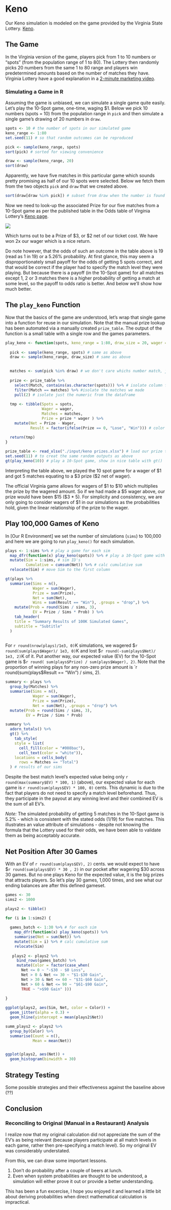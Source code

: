 # Keno

Our Keno simulation is modeled on the game provided by the Virginia State Lottery. [Keno](https://www.valottery.com/data/draw-games/keno). 

## The Game

In the Virginia version of the game, players pick from 1 to 10 numbers or "spots" (from the population range of 1 to 80). The Lottery then randomly picks 20 numbers from the same 1 to 80 range and players win predetermined amounts based on the number of matches they have. Virginia Lottery have a good explanation in a [2-minute marketing video](https://www.youtube.com/watch?v=LNPsMmxjQDc). 

### Simulating a Game in R

Assuming the game is unbiased, we can simulate a single game quite easily. Let's play the 10-Spot game, one-time, waging \$1. Below we pick 10 numbers (spots = 10) from the population range in `pick` and then simulate a single game's drawing of 20 numbers in `draw`. 

```r

spots <- 10 # the number of spots in our simulated game
keno_range <- 1:80
set.seed(11) # so that random outcomes can be reproduced

pick <- sample(keno_range, spots)
sort(pick) # sorted for viewing convenience

draw <- sample(keno_range, 20)
sort(draw)
```

Apparently, we have five matches in this particular game which sounds pretty promising as half of our 10 spots were selected. Below we fetch them from the two objects `pick` and `draw` that we created above.

```r
sort(draw[draw %in% pick]) # subset from draw when the number is found in pick
```

Now we need to look-up the associated Prize for our five matches from a 10-Spot game as per the published table in the Odds table of Virginia Lottery's [Keno page](https://www.valottery.com/data/draw-games/keno).
  
![](./www/keno odds pic.PNG)

Which turns out to be a Prize of \$3, or \$2 net of our ticket cost. We have won 2x our wager which is a nice return. 

Do note however, that the odds of such an outcome in the table above is 19 (read as 1 in 19) or a 5.26% probability. At first glance, this may seem a  disproportionately small payoff for the odds of getting 5 spots correct, and that would be correct if the player had to specify the match level they were playing. But because there is a payoff (in the 10-Spot game) for all matches except 1, 2 or 3 matches there is a higher probability of getting a match at some level, so the payoff to odds ratio is better. And below we'll show how much better. 


## The `play_keno` Function

Now that the basics of the game are understood, let's wrap that single game into a function for reuse in our simulation. Note that the manual prize lookup has been automated via a manually created `prize_table`. The output of the function is a small table with a single row and the games parameters. 

```r

play_keno <- function(spots, keno_range = 1:80, draw_size = 20, wager = 1) {
  
  pick <- sample(keno_range, spots) # same as above
  draw <- sample(keno_range, draw_size) # same as above

  
  matches <- sum(pick %in% draw) # we don't care whichs number match, just the total
  
  prize <- prize_table %>%
    select(Match, contains(as.character(spots))) %>% # isolate column for the game we are playing
    filter(Match == matches) %>% #isolate the matches we made
    pull(2) # isolate just the numeric from the dataframe
  
  tmp <- tibble(Spots = spots,
                Wager = wager,
                Matches = matches,
                Prize = prize * wager ) %>%
    mutate(Net = Prize - Wager,
           Result = factor(ifelse(Prize == 0, "Lose", "Win"))) # color mapping for our charts
  
  return(tmp)
}

prize_table <- read_xlsx("./input/keno prizes.xlsx") # load our prize table
set.seed(11) # to creat the same random outputs as above
gt(play_keno(10)) # play a 10-Spot game, show in nice table with gt()

```

Interpreting the table above, we played the 10 spot game for a wager of $1 and got 5 matches equating to a \$3 prize (\$2 net of wager).

The official Virginia game allows for wagers of \$1 to \$10 which multiplies the prize by the wagered amount. So if we had made a \$5 wager above, our prize would have been \$15 (\$3 * 5). For simplicity and consistency, we are only going to consider wagers of $1 in our simulations as the probabilities hold, given the linear relationship of the prize to the wager.   

## Play 100,000 Games of Keno

In [Our R Environment] we set the number of simulations (`sims`) to 100,000 and here we are going to run `play_keno()` for each simulation.  

```r

plays <- 1:sims %>% # play a game for each sim
  map_dfr(function(x) play_keno(spots)) %>% # play a 10-Spot game with our function play_keno()
  mutate(Sim = 1:sims, # sim ID's
         Cumulative = cumsum(Net)) %>% # calc cumulative sum
  relocate(Sim) # move Sim to the first column

gt(plays %>%
  summarise(Sims = n(),
            Wager = sum(Wager),
            Prize = sum(Prize),
            Net = sum(Net),
            Wins = sum(Result == "Win"), .groups = "drop",) %>%
    mutate(Prob = round(Sims / sims, 3),
            EV = Prize / Sims * Prob) ) %>%
    tab_header(
    title = "Summary Results of 100K Simulated Games",
    subtitle = "Subtitle"
  ) 
  

```

For `r round(nrow(plays)/1e3, 0)`K simulations, we wagered \$`r round(sum(plays$Wager)/ 1e3, 0)`K and lost \$`r round(-sum(plays$Net)/ 1e3, 2)`K of it. Put another way, our expected value (EV) for the 10-Spot game is \$`r round( sum(plays$Prize) / sum(plays$Wager), 2)`. Note that the proportion of winning plays for any non-zero prize amount is `r round(sum(plays$Result == "Win") / sims, 2).



```r
summary <- plays %>%
  group_by(Matches) %>%
  summarise(Sims = n(),
            Wager = sum(Wager),
            Prize = sum(Prize),
            Net = sum(Net), .groups = "drop") %>%
  mutate(Prob = round(Sims / sims, 3),
         EV = Prize / Sims * Prob) 

summary %>%
  adorn_totals() %>%
  gt() %>%
    tab_style(
    style = list(
      cell_fill(color = "#008bac"),     
      cell_text(color = "white")),
    locations = cells_body(
      rows = Matches == "Total")
  ) # results of our sims
```

Despite the best match level's expected value being only `r round(max(summary$EV) * 100, 1)` (above), our expected value for each game is `r round(sum(plays$EV) * 100, 0)` cents. This dynamic is due to the fact that players do not need to specify a match level beforehand. Thus, they participate in the payout at any winning level and their combined EV is the sum of all EV's. 



*Note:* The simulated probability of getting 5 matches in the 10-Spot game is 5.2% - which is consistent with the stated odds (1/19) for five matches. This illustrates an value attribute of simulations - despite not knowing the formula that the Lottery used for their odds, we have been able to validate them as being acceptably accurate.


## Net Position After 30 Games

With an EV of  `r round(sum(plays$EV), 2)` cents. we would expect to have \$`r round(sum(plays$EV) * 30 , 2)` in our pocket after wagering \$30 across 30 games. But no one plays Keno for the expected value, it is the big prizes that attracts players. So let's play 30 games, 1,000 times, and see what our ending balances are after this defined gameset.

```r

games <- 30
sims2 <- 1000

plays2 <- tibble()

for (i in 1:sims2) {
  
  games_batch <- 1:30 %>% # for each sim
    map_dfr(function(x) play_keno(spots)) %>%
    summarise(Net = sum(Net)) %>%
    mutate(Sim = i) %>% # calc cumulative sum
    relocate(Sim)
    
   plays2 <- plays2 %>%
     bind_rows(games_batch) %>%
     mutate(Color = factor(case_when(
       Net <= 0 ~ "-$30 - $0 Loss",
       Net > 0 & Net <= 30 ~ "$1-$30 Gain",
       Net > 30 & Net <= 60 ~ "$31-$60 Gain",
       Net > 60 & Net <= 90 ~ "$61-$90 Gain",
       TRUE ~ ">$90 Gain" )))
  
}

ggplot(plays2, aes(Sim, Net, color = Color)) +
  geom_jitter(alpha = 0.3) +
  geom_hline(yintercept = mean(plays2$Net))

summ_plays2 <- plays2 %>%
  group_by(Color) %>%
  summarise(Count = n(),
            Mean = mean(Net))


ggplot(plays2, aes(Net)) +
  geom_histogram(binwidth = 30) 

```

## Strategy Testing

Some possible strategies and their effectiveness against the baseline above (??)

## Conclusion

### Reconciling to Original (Manual in a Restaurant) Analysis

I realize now that my original calculation did not appreciate the sum of the EV's as being relevant (because players participate at all match levels in each game, rather then pre-specifying a match level). So my original EV was considerably understated. 

From this, we can draw some important lessons.

1. Don't do probability after a couple of beers at lunch.
2. Even when system probabilities are thought to be understood, a simulation will either prove it out or provide a better understanding. 

This has been a fun excercise, I hope you enjoyed it and learned a little bit about deriving probabilities when direct mathematical calculation is impractical.
